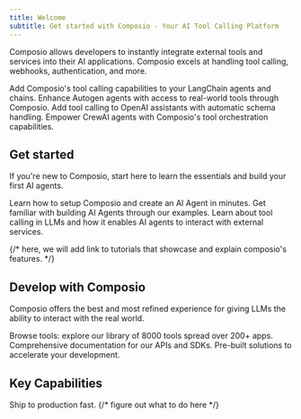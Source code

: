 ```yaml
---
title: Welcome
subtitle: Get started with Composio - Your AI Tool Calling Platform
---
```


Composio allows developers to instantly integrate external tools and services
into their AI applications. Composio excels at handling tool calling, webhooks,
authentication, and more.

<Aside>
  <CardGroup>
    <Card title="LangChain" icon="langchain" href="/integrations/langchain">
      Add Composio's tool calling capabilities to your LangChain agents and
      chains.
    </Card>
    <Card title="Autogen" icon="autogen" href="/integrations/autogen">
      Enhance Autogen agents with access to real-world tools through Composio.
    </Card>
    <Card
      title="OpenAI"
      icon="openai"
      href="https://platform.openai.com/docs/assistants/tools"
    >
      Add tool calling to OpenAI assistants with automatic schema handling.
    </Card>
    <Card title="CrewAI" icon="crewai" href="/integrations/crewai">
      Empower CrewAI agents with Composio's tool orchestration capabilities.
    </Card>
  </CardGroup>
</Aside>

## Get started

If you're new to Composio, start here to learn the essentials and build your
first AI agents.

<CardGroup>
  <Card title="Quickstart" icon="bolt" href="/introduction/quickstart">
    Learn how to setup Composio and create an AI Agent in minutes.
  </Card>
  <Card
    title="Example Apps"
    icon="code"
    href="https://github.com/ComposioHQ/composio/tree/master/python/examples/quickstarters"
  >
    Get familiar with building AI Agents through our examples.
  </Card>
  <Card
    title="Tool Calling"
    icon="wrench"
    href="/learn-about-tool-calling/ll-ms-and-tool-calling"
  >
    Learn about tool calling in LLMs and how it enables AI agents to interact
    with external services.
  </Card>
</CardGroup>

{/* here, we will add link to tutorials that showcase and explain composio's features. */}

## Develop with Composio

Composio offers the best and most refined experience for giving LLMs the ability
to interact with the real world.

<CardGroup>
  <Card
    title="Developer Console"
    icon="browser"
    href="https://app.composio.dev"
  >
    Browse tools: explore our library of 8000 tools spread over 200+ apps.
  </Card>
  <Card title="API & SDK Reference" icon="book" href="/api-reference">
    Comprehensive documentation for our APIs and SDKs.
  </Card>
  <Card title="Kits" icon="box" href="/kits/overview">
    Pre-built solutions to accelerate your development.
  </Card>
</CardGroup>

## Key Capabilities

Ship to production fast. {/* figure out what to do here */}
